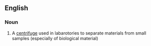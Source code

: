 ==English==

===Noun===
{{en-noun}}

# A [[centrifuge]] used in labarotories to separate materials from small samples (especially of biological material)